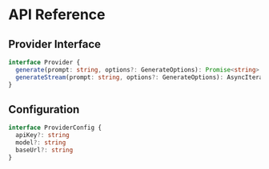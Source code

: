 # API Reference

## Provider Interface

```typescript
interface Provider {
  generate(prompt: string, options?: GenerateOptions): Promise<string>
  generateStream(prompt: string, options?: GenerateOptions): AsyncIterable<string>
}
```

## Configuration

```typescript
interface ProviderConfig {
  apiKey?: string
  model?: string
  baseUrl?: string
}
```
